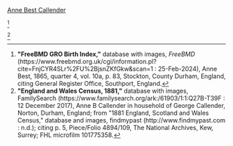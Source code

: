 [[Best-7958|Anne Best Callender]]

<ref>
'''"FreeBMD GRO Birth Index,"''' database with images, ''FreeBMD'' (https://www.freebmd.org.uk/cgi/information.pl?cite=FnjCYR4SLr%2FU%2BjsnZKfGkw&scan=1  : 25-Feb-2024),
Anne Best, 1865, quarter 4, vol. 10a, p. 83, Stockton, County Durham, England,
citing General Register Office, Southport, England.
</ref>

<ref>
'''"England and Wales Census, 1881,"''' database with images, FamilySearch (https://www.familysearch.org/ark:/61903/1:1:Q27B-T39F : 12 December 2017),
Anne B Callender in household of George Callender, Norton, Durham, England; from "1881 England, Scotland and Wales Census," database and images, findmypast (http://www.findmypast.com : n.d.);
citing p. 5, Piece/Folio 4894/109, The National Archives, Kew, Surrey; FHL microfilm 101775358.
</ref>

